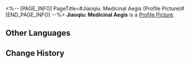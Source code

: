 <%-- [PAGE_INFO]
PageTitle=#Jiaoqiu: Medicinal Aegis (Profile Picture)#
[END_PAGE_INFO] --%>
{{Item Infobox
|title       = Jiaoqiu: Medicinal Aegis
|id          = 200126
|image       = Profile Picture Jiaoqiu - Medicinal Aegis.png{{subst:void|<!--$UPLOAD:<<SpriteOutput/ItemFigures/AvatarHead/IconHead_200126.png>-<Profile Picture Jiaoqiu - Medicinal Aegis.png>-<Item Icons>>-->}}
|type        = Profile Picture
|invCategory = 
|rarity      = 5
|effect      = 
|description = Jiaoqiu prescribing medication.
|source1     = Avatar reward obtained from unlocking [[Nameless Honor]].
}}
{{Description|''"A pinch of powdered chili, guaranteed to cure a lack of taste. Wanna give it a try?"''}}
'''Jiaoqiu: Medicinal Aegis''' is a [[Profile Picture]].

==Other Languages==
{{Other Languages
|en   = Jiaoqiu: Medicinal Aegis
|zhs  = 椒丘•仁医
|zht  = 椒丘•仁醫
|ja   = 椒丘・仁医
|ko   = 초구•인의(仁醫)
|es   = Jiaoqiu: Práctica médica
|fr   = Jiaoqiu&nbsp;: Pratique médicale
|ru   = Цзяоцю: Целительство
|th   = Jiaoqiu - คุณหมอใจดี
|vi   = Jiaoqiu - Thầy Thuốc Nhân Từ
|de   = Jiaoqiu: Arzt
|id   = Jiaoqiu: Dokter yang Baik
|pt   = Jiaoqiu: Égide Medicinal
}}

==Change History==
{{Change History|2.4}}